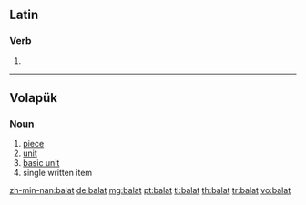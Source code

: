 ==Latin==

===Verb===
{{la-verb-form|bālat}}

# {{conjugation of|balo|bālō|3|s|pres|act|ind|lang=la}}

----

==Volapük==

===Noun===
{{infl|vo|noun}}

# [[piece]]
# [[unit]]
# [[basic unit]]
# single written item

[[zh-min-nan:balat]]
[[de:balat]]
[[mg:balat]]
[[pt:balat]]
[[tl:balat]]
[[th:balat]]
[[tr:balat]]
[[vo:balat]]